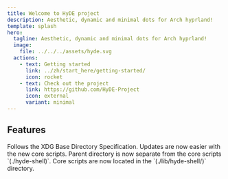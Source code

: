 ```yaml
---
title: Welcome to HyDE project
description: Aesthetic, dynamic and minimal dots for Arch hyprland!
template: splash
hero:
  tagline: Aesthetic, dynamic and minimal dots for Arch hyprland!
  image:
    file: ../../../assets/hyde.svg
  actions:
    - text: Getting started
      link: ../zh/start_here/getting-started/
      icon: rocket
    - text: Check out the project
      link: https://github.com/HyDE-Project
      icon: external
      variant: minimal
---
```



## Features

<CardGrid stagger>
  <Card title="XDG Compliance" icon="seti:vala">
    Follows the XDG Base Directory Specification.
  </Card>
  <Card title="Easier core updates" icon="add-document">
    Updates are now easier with the new core scripts.
  </Card>
  <Card title="Separate parent directory" icon="seti:folder">
    Parent directory is now separate from the core scripts `(./hyde-shell)`.
  </Card>
  <Card title="New core scripts location" icon="seti:powershell">
    Core scripts are now located in the `(./lib/hyde-shell/)` directory.
  </Card>
</CardGrid>
